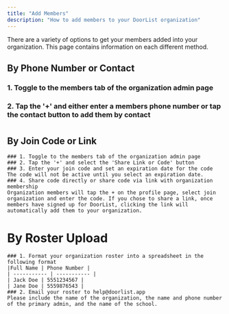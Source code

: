 ---
title: "Add Members"
description: "How to add members to your DoorList organization"
---

There are a variety of options to get your members added into your organization. This page contains information on each different method. 


## By Phone Number or Contact 
### 1. Toggle to the members tab of the organization admin page
### 2. Tap the '+' and either enter a members phone number or tap the contact button to add them by contact
# 
## By Join Code or Link
    ### 1. Toggle to the members tab of the organization admin page
    ### 2. Tap the '+' and select the 'Share Link or Code' button
    ### 3. Enter your join code and set an expiration date for the code
    The code will not be active until you select an expiration date.
    ### 4. Share code directly or share code via link with organization membership
    Organization members will tap the + on the profile page, select join organization and enter the code. If you chose to share a link, once members have signed up for DoorList, clicking the link will automatically add them to your organization.

# By Roster Upload
    ### 1. Format your organization roster into a spreadsheet in the following format 
    |Full Name | Phone Number |
    | ----------- | ----------- |
    | Jack Doe | 5551234567 |
    | Jane Doe | 5559876543 |
    ### 2. Email your roster to help@doorlist.app
    Please include the name of the organization, the name and phone number of the primary admin, and the name of the school.